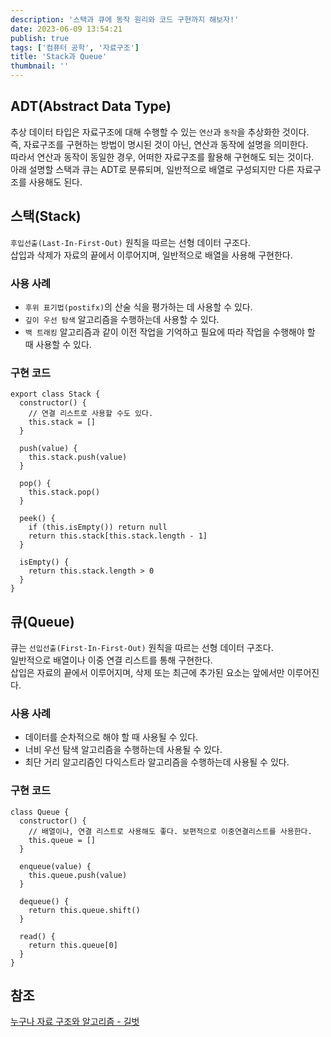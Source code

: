 ```yaml
---
description: '스택과 큐에 동작 원리와 코드 구현까지 해보자!'
date: 2023-06-09 13:54:21
publish: true
tags: ['컴퓨터 공학', '자료구조']
title: 'Stack과 Queue'
thumbnail: ''
---
```


## ADT(Abstract Data Type)

추상 데이터 타입은 자료구조에 대해 수행할 수 있는 `연산`과 `동작`을 추상화한 것이다.  
즉, 자료구조를 구현하는 방법이 명시된 것이 아닌, 연산과 동작에 설명을 의미한다.  
따라서 연산과 동작이 동일한 경우, 어떠한 자료구조를 활용해 구현해도 되는 것이다.  
아래 설명할 스택과 큐는 ADT로 분류되며, 일반적으로 배열로 구성되지만 다른 자료구조를 사용해도 된다.

<Space />

## 스택(Stack)

`후입선출(Last-In-First-Out)` 원칙을 따르는 선형 데이터 구조다.  
삽입과 삭제가 자료의 끝에서 이루어지며, 일반적으로 배열을 사용해 구현한다.

### 사용 사례

- `후위 표기법(postifx)`의 산술 식을 평가하는 데 사용할 수 있다.
- `깊이 우선 탐색` 알고리즘을 수행하는데 사용할 수 있다.
- `백 트래킹` 알고리즘과 같이 이전 작업을 기억하고 필요에 따라 작업을 수행해야 할 때 사용할 수 있다.

### 구현 코드

```tsx
export class Stack {
  constructor() {
    // 연결 리스트로 사용할 수도 있다.
    this.stack = []
  }

  push(value) {
    this.stack.push(value)
  }

  pop() {
    this.stack.pop()
  }

  peek() {
    if (this.isEmpty()) return null
    return this.stack[this.stack.length - 1]
  }

  isEmpty() {
    return this.stack.length > 0
  }
}
```

<Space />

## 큐(Queue)

큐는 `선입선출(First-In-First-Out)` 원칙을 따르는 선형 데이터 구조다.  
일반적으로 배열이나 이중 연결 리스트를 통해 구현한다.  
삽입은 자료의 끝에서 이루어지며, 삭제 또는 최근에 추가된 요소는 앞에서만 이루어진다.

### 사용 사례

- 데이터를 순차적으로 해야 할 때 사용될 수 있다.
- 너비 우선 탐색 알고리즘을 수행하는데 사용될 수 있다.
- 최단 거리 알고리즘인 다익스트라 알고리즘을 수행하는데 사용될 수 있다.

### 구현 코드

```tsx
class Queue {
  constructor() {
    // 배열이나, 연결 리스트로 사용해도 좋다. 보편적으로 이중연결리스트를 사용한다.
    this.queue = []
  }

  enqueue(value) {
    this.queue.push(value)
  }

  dequeue() {
    return this.queue.shift()
  }

  read() {
    return this.queue[0]
  }
}
```

<Space />

## 참조

[누구나 자료 구조와 알고리즘 - 길벗](https://product.kyobobook.co.kr/detail/S000001834743)
